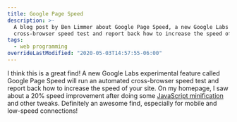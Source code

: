 ```yaml
---
title: Google Page Speed
description: >-
  A blog post by Ben Limmer about Google Page Speed, a new Google Labs experimental feature that will run an automated
  cross-browser speed test and report back how to increase the speed of your site.
tags:
  - web programming
overrideLastModified: "2020-05-03T14:57:55-06:00"
---
```


I think this is a great find! A new Google Labs experimental feature called Google Page Speed will run an automated
cross-browser speed test and report back how to increase the speed of your site. On my homepage, I saw about a 20% speed
improvement after doing some [JavaScript minification](<http://en.wikipedia.org/wiki/Minification_(programming)>) and
other tweaks. Definitely an awesome find, especially for mobile and low-speed connections!
